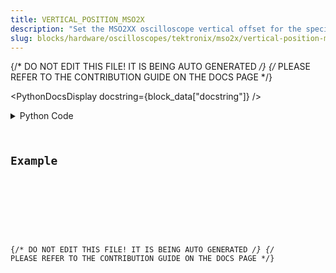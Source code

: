 ```yaml
---
title: VERTICAL_POSITION_MSO2X
description: "Set the MSO2XX oscilloscope vertical offset for the specified channel."
slug: blocks/hardware/oscilloscopes/tektronix/mso2x/vertical-position-mso2x
---
```


{/* DO NOT EDIT THIS FILE! IT IS BEING AUTO GENERATED */}
{/* PLEASE REFER TO THE CONTRIBUTION GUIDE ON THE DOCS PAGE */}


<PythonDocsDisplay docstring={block_data["docstring"]} />
<details>
<summary>Python Code</summary>



<Code code={pythonCode} lang="py" wrap theme="dracula" />

[Find this Flojoy Block on GitHub](https://github.com/flojoy-ai/blocks/blob/main/blocks/HARDWARE/OSCILLOSCOPES/TEKTRONIX/MSO2X/VERTICAL_POSITION_MSO2X/VERTICAL_POSITION_MSO2X.py)

</details>

## Example


<GetHelpWidget />


<AppDisplay app={app} blockName="VERTICAL_POSITION_MSO2X" client:visible />


<Example />

{/* DO NOT EDIT THIS FILE! IT IS BEING AUTO GENERATED */}
{/* PLEASE REFER TO THE CONTRIBUTION GUIDE ON THE DOCS PAGE */}
